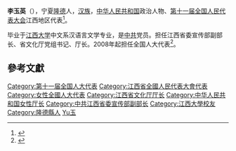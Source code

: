 '''李玉英'''（{{bd|1952年||}}），宁夏[[隆德|隆德]]人，[[汉族|汉族]]，[[中华人民共和国|中华人民共和国]]政治人物、[[第十一届全国人民代表大会|第十一届全国人民代表大会]]江西地区代表<ref>{{cite web|author=新华网|title=第十一届全国人大代表|url=http://news.xinhuanet.com/ziliao/2008-03/03/content_7708230.htm?node=36628|publisher=新华网|accessdate=2014-01-07|archive-date=2014-01-10|archive-url=https://web.archive.org/web/20140110211415/http://news.xinhuanet.com/ziliao/2008-03/03/content_7708230.htm?node=36628|dead-url=no}}</ref>。

毕业于[[江西大学|江西大学]]中文系汉语言文学专业，是[[中共|中共]]党员。担任江西省委宣传部副部长、省文化厅党组书记、厅长。2008年起担任全国人大代表<ref>{{cite news|title=全国人大代表信息-李玉英|url= http://210.82.31.1:8084/delegate/viewDelegate.action?dbid=111148|accessdate=2013-04-05|newspaper=全国人大网|archive-url=https://web.archive.org/web/20140407055804/http://www.npc.gov.cn/delegate/viewDelegate.action?dbid=111148|archive-date=2014-04-07|dead-url=yes}}</ref>。

==參考文獻==
{{reflist}}
{{DEFAULTSORT:Li李}}
[[Category:第十一届全国人大代表|Category:第十一届全国人大代表]]
[[Category:江西省全國人民代表大會代表|Category:江西省全國人民代表大會代表]]
[[Category:女性全國人大代表|Category:女性全國人大代表]]
[[Category:江西省文化厅厅长|Category:江西省文化厅厅长]]
[[Category:中华人民共和国女性厅长|Category:中华人民共和国女性厅长]]
[[Category:中共江西省委宣传部副部长|Category:中共江西省委宣传部副部长]]
[[Category:江西大學校友|Category:江西大學校友]]
[[Category:隆德縣人|Category:隆德縣人]]
[[Category:李姓|Yu玉]]